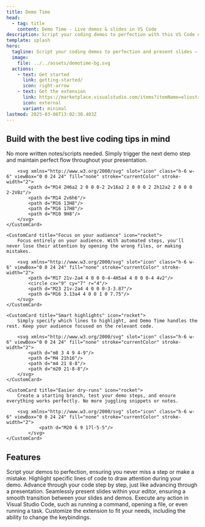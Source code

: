 ```yaml
---
title: Demo Time
head:
  - tag: title
    content: Demo Time - Live demos & slides in VS Code
description: Script your coding demos to perfection with this VS Code extension - no typos, no missteps, just flawless, stress-free presentations every time.
template: splash
hero:
  tagline: Script your coding demos to perfection and present slides — all within VS Code! No typos, no missteps—just flawless, stress-free presentations. Seamlessly execute each demo step and advance through slides like a pro, keeping your audience engaged without ever leaving your coding environment.
  image:
    file: ../../assets/demotime-bg.svg
  actions:
    - text: Get started
      link: getting-started/
      icon: right-arrow
    - text: Get the extension
      link: https://marketplace.visualstudio.com/items?itemName=eliostruyf.vscode-demo-time
      icon: external
      variant: minimal
lastmod: 2025-03-06T13:02:30.403Z
---
```




<h2 class="mb-8">Build with the best live coding tips in mind</h2>

<CardGrid>
	<CustomCard title="Easily follow your script" icon="rocket">
		No more written notes/scripts needed. Simply trigger the next demo step and maintain perfect flow throughout your presentation.

		<svg xmlns="http://www.w3.org/2000/svg" slot="icon" class="h-6 w-6" viewBox="0 0 24 24" fill="none" stroke="currentColor" stroke-width="2">
			<path d="M14 2H6a2 2 0 0 0-2 2v16a2 2 0 0 0 2 2h12a2 2 0 0 0 2-2V8z"/>
			<path d="M14 2v6h6"/>
			<path d="M16 13H8"/>
			<path d="M16 17H8"/>
			<path d="M10 9H8"/>
		</svg>
	</CustomCard>

	<CustomCard title="Focus on your audience" icon="rocket">
		Focus entirely on your audience. With automated steps, you'll never lose their attention by opening the wrong files, or making mistakes.

		<svg xmlns="http://www.w3.org/2000/svg" slot="icon" class="h-6 w-6" viewBox="0 0 24 24" fill="none" stroke="currentColor" stroke-width="2">
			<path d="M17 21v-2a4 4 0 0 0-4-4H5a4 4 0 0 0-4 4v2"/>
			<circle cx="9" cy="7" r="4"/>
			<path d="M23 21v-2a4 4 0 0 0-3-3.87"/>
			<path d="M16 3.13a4 4 0 0 1 0 7.75"/>
		</svg>
	</CustomCard>

	<CustomCard title="Smart highlights" icon="rocket">
		Simply specify which lines to highlight, and Demo Time handles the rest. Keep your audience focused on the relevant code.

		<svg xmlns="http://www.w3.org/2000/svg" slot="icon" class="h-6 w-6" viewBox="0 0 24 24" fill="none" stroke="currentColor" stroke-width="2">
			<path d="m8 3 4 9 4-9"/>
			<path d="M4 21h16"/>
			<path d="m4 21 8-8"/>
			<path d="m20 21-8-8"/>
		</svg>
	</CustomCard>

	<CustomCard title="Easier dry-runs" icon="rocket">
		Create a starting branch, test your demo steps, and ensure everything works perfectly. No more juggling snippets or notes.

		<svg xmlns="http://www.w3.org/2000/svg" slot="icon" class="h-6 w-6" viewBox="0 0 24 24" fill="none" stroke="currentColor" stroke-width="2">
				<path d="M20 6 9 17l-5-5"/>
			</svg>
	</CustomCard>
</CardGrid>


<h2 class="mb-8">Features</h2>

<CardGrid stagger>
	<Card title="Script your demos to avoid misstep" icon="rocket">
		Script your demos to perfection, ensuring you never miss a step or make a mistake.
	</Card>
	<Card title="Highlight code" icon="pen">
		Highlight specific lines of code to draw attention during your demo.
	</Card>
	<Card title="Navigate through demos like slides" icon="laptop">
		Advance through your code step by step, just like advancing through a presentation.
	</Card>
	<Card title="Present slides straight in VS Code" icon="document">
		Seamlessly present slides within your editor, ensuring a smooth transition between your slides and demos.
	</Card>
	<Card title="Execute any action in Visual Studio Code" icon="seti:html">
		Execute any action in Visual Studio Code, such as running a command, opening a file, or even running a task.
	</Card>
	<Card title="Customizable" icon="setting">
		Customize the extension to fit your needs, including the ability to change the keybindings.
	</Card>
</CardGrid>

<Reviewers />